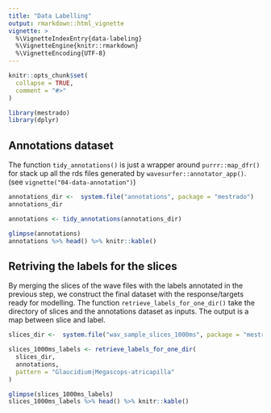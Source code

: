 ```yaml
---
title: "Data Labelling"
output: rmarkdown::html_vignette
vignette: >
  %\VignetteIndexEntry{data-labeling}
  %\VignetteEngine{knitr::rmarkdown}
  %\VignetteEncoding{UTF-8}
---
```


```r
knitr::opts_chunk$set(
  collapse = TRUE,
  comment = "#>"
)
```

```r
library(mestrado)
library(dplyr)
```

## Annotations dataset

The function `tidy_annotations()` is just a wrapper around `purrr::map_dfr()` for stack up all the rds files generated by `wavesurfer::annotator_app()`. (see `vignette("04-data-annotation")`)

```r
annotations_dir <-  system.file("annotations", package = "mestrado")
annotations_dir

annotations <- tidy_annotations(annotations_dir)
```


```r
glimpse(annotations)
annotations %>% head() %>% knitr::kable()
```

## Retriving the labels for the slices

By merging the slices of the wave files with the labels annotated in the previous step, we construct the final dataset with the response/targets ready for modelling. The function `retrieve_labels_for_one_dir()` take the directory of slices and the annotations dataset as inputs. The output is a map between slice and label.

```r
slices_dir <-  system.file("wav_sample_slices_1000ms", package = "mestrado")

slices_1000ms_labels <- retrieve_labels_for_one_dir(
  slices_dir, 
  annotations, 
  pattern = "Glaucidium|Megascops-atricapilla"
)
```

```r
glimpse(slices_1000ms_labels)
slices_1000ms_labels %>% head() %>% knitr::kable()
```
